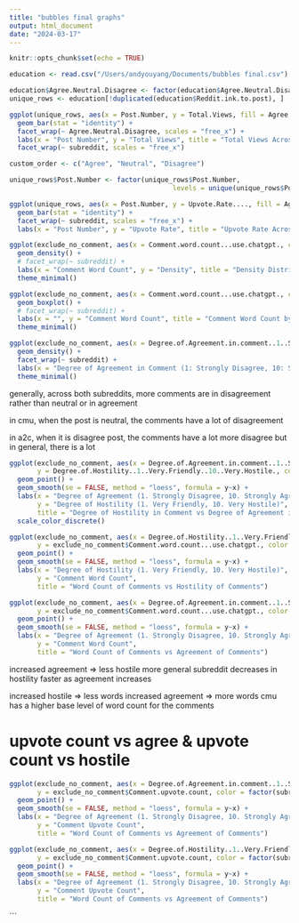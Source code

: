```yaml
---
title: "bubbles final graphs"
output: html_document
date: "2024-03-17"
---
```


```r
knitr::opts_chunk$set(echo = TRUE)
```



```r
education <- read.csv("/Users/andyouyang/Documents/bubbles final.csv")

education$Agree.Neutral.Disagree <- factor(education$Agree.Neutral.Disagree, levels = c("agree", "neutral", "disagree"))
unique_rows <- education[!duplicated(education$Reddit.ink.to.post), ]
```




```r
ggplot(unique_rows, aes(x = Post.Number, y = Total.Views, fill = Agree.Neutral.Disagree)) +
  geom_bar(stat = "identity") +
  facet_wrap(~ Agree.Neutral.Disagree, scales = "free_x") +
  labs(x = "Post Number", y = "Total Views", title = "Total Views Across Subreddits by Sentiment of Post") +
  facet_wrap(~ subreddit, scales = "free_x")

custom_order <- c("Agree", "Neutral", "Disagree")

unique_rows$Post.Number <- factor(unique_rows$Post.Number,
                                         levels = unique(unique_rows$Post.Number[order(unique_rows$Agree.Neutral.Disagree, -unique_rows$Upvote.Rate....)]))

ggplot(unique_rows, aes(x = Post.Number, y = Upvote.Rate...., fill = Agree.Neutral.Disagree)) +
  geom_bar(stat = "identity") +
  facet_wrap(~ subreddit, scales = "free_x") +
  labs(x = "Post Number", y = "Upvote Rate", title = "Upvote Rate Across Subreddits by Sentiment of Post")
```



```r
ggplot(exclude_no_comment, aes(x = Comment.word.count...use.chatgpt., color = as.factor(subreddit))) +
  geom_density() +
  # facet_wrap(~ subreddit) +
  labs(x = "Comment Word Count", y = "Density", title = "Density Distributions of Comment Word Count by Subreddit", color = "Subreddit") +
  theme_minimal()

ggplot(exclude_no_comment, aes(x = Comment.word.count...use.chatgpt., color = as.factor(subreddit))) +
  geom_boxplot() +
  # facet_wrap(~ subreddit) +
  labs(x = "", y = "Comment Word Count", title = "Comment Word Count by Subreddit", color = "Subreddit") +
  theme_minimal()
```

```r
ggplot(exclude_no_comment, aes(x = Degree.of.Agreement.in.comment..1..Strongly.Disagree..10..Strongly.Agree.., color = as.factor(Agree.Neutral.Disagree))) +
  geom_density() +
  facet_wrap(~ subreddit) +
  labs(x = "Degree of Agreement in Comment (1: Strongly Disagree, 10: Strongly Agree)", y = "Density", title = "Level of Agreement from Comments Towards Original Post Sentiment", color = "Post Sentiment") +
  theme_minimal()
```
generally, across both subreddits, more comments are in disagreement rather than neutral or in agreement


in cmu, when the post is neutral, the comments have a lot of disagreement

in a2c, when it is disagree post, the comments have a lot more disagree
but in general, there is a lot 


```r
ggplot(exclude_no_comment, aes(x = Degree.of.Agreement.in.comment..1..Strongly.Disagree..10..Strongly.Agree.., 
       y = Degree.of.Hostility..1..Very.Friendly..10..Very.Hostile., color = factor(subreddit))) +
  geom_point() +
  geom_smooth(se = FALSE, method = "loess", formula = y~x) +
  labs(x = "Degree of Agreement (1. Strongly Disagree, 10. Strongly Agree)", 
       y = "Degree of Hostility (1. Very Friendly, 10. Very Hostile)", 
       title = "Degree of Hostility in Comment vs Degree of Agreement in Comment") +
  scale_color_discrete()

ggplot(exclude_no_comment, aes(x = Degree.of.Hostility..1..Very.Friendly..10..Very.Hostile., 
       y = exclude_no_comment$Comment.word.count...use.chatgpt., color = factor(subreddit))) +
  geom_point() +
  geom_smooth(se = FALSE, method = "loess", formula = y~x) +
  labs(x = "Degree of Hostility (1. Very Friendly, 10. Very Hostile)", 
       y = "Comment Word Count", 
       title = "Word Count of Comments vs Hostility of Comments")

ggplot(exclude_no_comment, aes(x = Degree.of.Agreement.in.comment..1..Strongly.Disagree..10..Strongly.Agree.., 
       y = exclude_no_comment$Comment.word.count...use.chatgpt., color = factor(subreddit))) +
  geom_point() +
  geom_smooth(se = FALSE, method = "loess", formula = y~x) +
  labs(x = "Degree of Agreement (1. Strongly Disagree, 10. Strongly Agree)", 
       y = "Comment Word Count", 
       title = "Word Count of Comments vs Agreement of Comments")
```

increased agreement => less hostile
more general subreddit decreases in hostility faster as agreement increases

increased hostile => less words 
increased agreement => more words
cmu has a higher base level of word count for the comments

# upvote count vs agree & upvote count vs hostile
```r
ggplot(exclude_no_comment, aes(x = Degree.of.Agreement.in.comment..1..Strongly.Disagree..10..Strongly.Agree.., 
       y = exclude_no_comment$Comment.upvote.count, color = factor(subreddit))) +
  geom_point() +
  geom_smooth(se = FALSE, method = "loess", formula = y~x) +
  labs(x = "Degree of Agreement (1. Strongly Disagree, 10. Strongly Agree)", 
       y = "Comment Upvote Count", 
       title = "Word Count of Comments vs Agreement of Comments")

ggplot(exclude_no_comment, aes(x = Degree.of.Hostility..1..Very.Friendly..10..Very.Hostile., 
       y = exclude_no_comment$Comment.upvote.count, color = factor(subreddit))) +
  geom_point() +
  geom_smooth(se = FALSE, method = "loess", formula = y~x) +
  labs(x = "Degree of Agreement (1. Strongly Disagree, 10. Strongly Agree)", 
       y = "Comment Upvote Count", 
       title = "Word Count of Comments vs Agreement of Comments")
```
```

